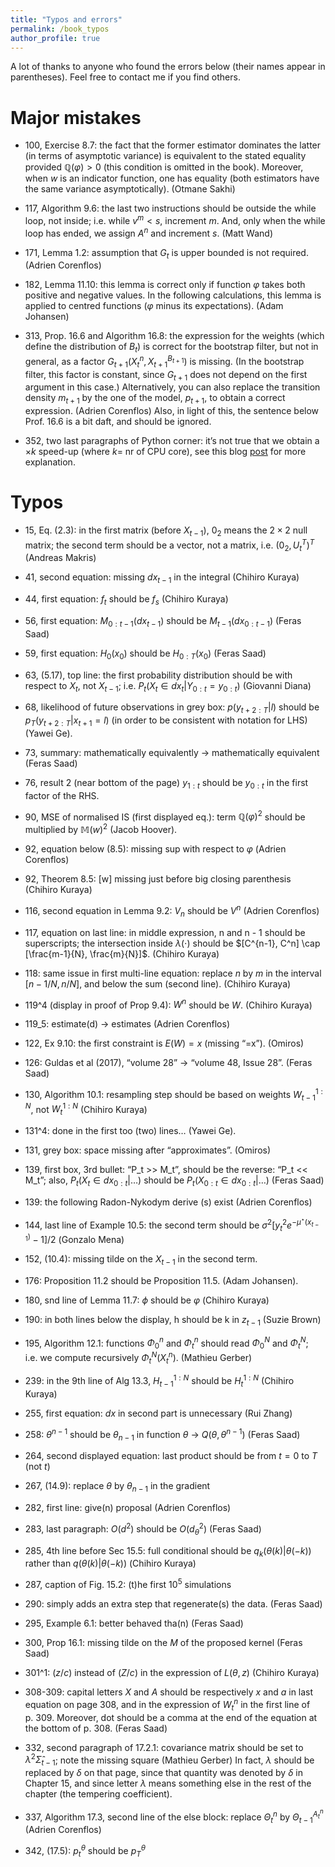 ```yaml
---
title: "Typos and errors"
permalink: /book_typos
author_profile: true
---
```


A lot of thanks to anyone who found the errors below (their names appear in
parentheses).  Feel free to contact me if you find others. 


# Major mistakes

* 100, Exercise 8.7: the fact that the former estimator dominates the latter
  (in terms of asymptotic variance) is equivalent to the stated equality
  provided $\mathbb{Q}(\varphi)>0$ (this condition is omitted in the book). Moreover, when $w$
  is an indicator function, one has equality (both estimators have the same
  variance asymptotically). (Otmane Sakhi)

* 117, Algorithm 9.6: the last two instructions should be outside the while
  loop, not inside; i.e. while $v^m < s$, increment $m$. And, only when the
  while loop has ended, we assign $A^n$ and increment $s$.
  (Matt Wand)

* 171, Lemma 1.2: assumption that $G_t$ is upper bounded is not required.
  (Adrien Corenflos)

* 182, Lemma 11.10: this lemma is correct only if function $\varphi$ takes both
  positive and negative values. In the following calculations, this lemma is
  applied to centred functions ($\varphi$ minus its expectations). (Adam
  Johansen)

* 313, Prop. 16.6 and Algorithm 16.8: the expression for the weights (which
  define the distribution of $B_t$) is correct for the bootstrap filter, but
  not in general, as a factor $G_{t+1}(X_t^n, X_{t+1}^{B_{t+1}})$ is missing.
  (In the bootstrap filter, this factor is constant, since $G_{t+1}$ does not
  depend on the first argument in this case.) Alternatively, you can also
  replace the transition density $m_{t+1}$ by the one of the model, $p_{t+1}$,
  to obtain a correct expression. (Adrien Corenflos) Also, in light of this,
  the sentence below Prof. 16.6 is a bit daft, and should be ignored. 

* 352, two last paragraphs of Python corner: it's not true that we obtain a
  $\times k$ speed-up (where $k=$ nr of CPU core), see this blog
  [post](https://statisfaction-blog.github.io/posts/25-04-2024-numpy-broke-my-heart/numpy-broke-my-heart.html)
  for more explanation.

# Typos

* 15, Eq. (2.3): in the first matrix (before $X_{t-1}$), $0_2$ means the
  $2\times 2$ null matrix; the second term should be a vector, not a matrix, 
  i.e. $(0_2, U_t^T)^T$ (Andreas Makris)

* 41, second equation: missing $dx_{t-1}$ in the integral (Chihiro Kuraya)

* 44, first equation: $f_t$ should be $f_s$ (Chihiro Kuraya)

* 56, first equation: $M_{0:t-1}(dx_{t-1})$ should be $M_{t-1}(dx_{0:t-1}$)
  (Feras Saad)

* 59, first equation: $H_0(x_0)$ should be $H_{0:T}(x_0)$
  (Feras Saad)

* 63, (5.17), top line: the first probability distribution should be with respect to $X_t$,
  not $X_{t-1};$ i.e. $P_t(X_t \in dx_t | Y_{0:t} = y_{0:t})$ (Giovanni Diana)

* 68, likelihood of future observations in grey box: $p(y_{t+2:T}|l)$ should be
  $p_T(y_{t+2:T}|x_{t+1}=l)$ (in order to be consistent with notation for LHS)
  (Yawei Ge).

* 73, summary: mathematically equivalently -> mathematically equivalent
  (Feras Saad)

* 76, result 2 (near bottom of the page)  $y_{1:t}$ should be $y_{0:t}$ in the
  first factor of the RHS. 

* 90, MSE of normalised IS (first displayed eq.): term $\mathbb{Q}(\varphi)^2$
  should be multiplied by $\mathbb{M}(w)^2$ (Jacob Hoover).

* 92, equation below (8.5): missing sup with respect to $\varphi$ (Adrien Corenflos)

* 92, Theorem 8.5: [w] missing just before big closing parenthesis (Chihiro Kuraya)

* 116, second equation in Lemma 9.2: $V_n$ should be $V^n$ (Adrien Corenflos)

* 117, equation on last line: in middle expression, n and n - 1 should be superscripts;
  the intersection inside $\lambda(\cdot)$ should be $[C^{n-1}, C^n] \cap [\frac{m-1}{N}, \frac{m}{N}]$.
  (Chihiro Kuraya)

* 118: same issue in first multi-line equation: replace $n$ by $m$ in the interval
  $[n-1/N, n/N]$, and below the sum (second line).  (Chihiro Kuraya)

* 119^4 (display in proof of Prop 9.4): $W^n$ should be $W$. (Chihiro Kuraya)

* 119_5: estimate(d) -> estimates (Adrien Corenflos)

* 122, Ex 9.10: the first constraint is $E(W)=x$ (missing "=x"). (Omiros)

* 126: Guldas et al (2017), "volume 28" -> "volume 48, Issue 28". (Feras Saad)

* 130, Algorithm 10.1: resampling step should be based on weights 
$W_{t-1}^{1:N}$, not $W_t^{1:N}$ (Chihiro Kuraya)

* 131^4: done in the first too (two) lines... (Yawei Ge).

* 131, grey box: space missing after "approximates". (Omiros)

* 139, first box, 3rd bullet: "P_t >> M_t", should be the reverse: "P_t << M_t";
  also, $P_t(X_t \in dx_{0:t} | \ldots )$ should be $P_t(X_{0:t} \in dx_{0:t} | \ldots )$ (Feras Saad)

* 139: the following Radon-Nykodym derive (s) exist (Adrien Corenflos)

* 144, last line of Example 10.5: the second term should be $\sigma^2[y_t^2
  e^{-\mu^\star(x_{t-1})} - 1] /2$ (Gonzalo Mena)

* 152, (10.4): missing tilde on the $X_{t-1}$ in the second term.

* 176: Proposition 11.2 should be Proposition 11.5. (Adam Johansen). 

* 180, snd line of Lemma 11.7: $\phi$ should be $\varphi$ (Chihiro Kuraya)

* 190: in both lines below the display, h should be k in $z_{t-1}$ (Suzie Brown)

* 195, Algorithm 12.1: functions $\Phi_0^n$ and $\Phi_t^n$ should read
  $\Phi_0^N$ and $\Phi_t^N$; i.e. we compute recursively $\Phi_t^N(X_t^n)$.
  (Mathieu Gerber)

* 239: in the 9th line of Alg 13.3, $H_{t-1}^{1:N}$ should be $H_t^{1:N}$ (Chihiro
  Kuraya)

* 255, first equation: $dx$ in second part is unnecessary (Rui Zhang)

* 258: $\theta^{n-1}$ should be $\theta_{n-1}$ in function $\theta$ -> $Q(\theta, \theta^{n-1})$ (Feras Saad)

* 264, second displayed equation: last product should be from $t=0$ to $T$ (not $t$)

* 267, (14.9): replace $\theta$ by $\theta_{n-1}$ in the gradient

* 282, first line: give(n) proposal (Adrien Corenflos)

* 283, last paragraph: $O(d^2)$ should be $O(d_{\theta}^2)$ (Feras Saad)

* 285, 4th line before Sec 15.5: full conditional should be
  $q_k(\theta(k)|\theta(-k))$ rather than $q(\theta(k)|\theta(-k))$ (Chihiro Kuraya)

* 287, caption of Fig. 15.2: (t)he first $10^5$ simulations

* 290: simply adds an extra step that regenerate(s) the data. (Feras Saad)

* 295, Example 6.1: better behaved tha(n) (Feras Saad)

* 300, Prop 16.1: missing tilde on the $M$ of the proposed kernel (Feras Saad)

* 301^1: $(z/c)$ instead of $(Z/c)$ in the expression of $L(\theta, z)$ (Chihiro
  Kuraya)

* 308-309: capital letters $X$ and $A$ should be respectively $x$ and $a$ in
  last equation on page 308, and in the expression of $W_t^n$ in the first line
  of p. 309. Moreover, dot should be a comma at the end of the equation at the 
  bottom of p. 308.  (Feras Saad)

* 332, second paragraph of 17.2.1: covariance matrix should be set to
  $\lambda^2\hat{\Sigma}_{t-1}$; note the missing square (Mathieu Gerber) In
  fact, $\lambda$ should be replaced by $\delta$ on that page, since that quantity
  was denoted by $\delta$ in Chapter 15, and since letter $\lambda$ means something
  else in the rest of the chapter (the tempering coefficient).

* 337, Algorithm 17.3, second line of the else block: replace $\Theta_t^n$ by
  $\Theta_{t-1}^{A_t^n}$ (Adrien Corenflos)

* 342, (17.5): $p_t^\theta$ should be $p_T^\theta$
